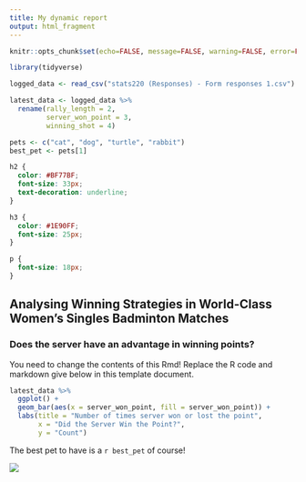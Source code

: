 ```yaml
---
title: My dynamic report
output: html_fragment
---
```


```r
knitr::opts_chunk$set(echo=FALSE, message=FALSE, warning=FALSE, error=FALSE)

library(tidyverse)

logged_data <- read_csv("stats220 (Responses) - Form responses 1.csv")

latest_data <- logged_data %>%
  rename(rally_length = 2,
         server_won_point = 3,
         winning_shot = 4)

pets <- c("cat", "dog", "turtle", "rabbit")
best_pet <- pets[1]
```

```css
h2 {
  color: #BF77BF;
  font-size: 33px;
  text-decoration: underline;
}

h3 {
  color: #1E90FF;
  font-size: 25px;
}

p {
  font-size: 18px;
}
```

## Analysing Winning Strategies in World-Class Women's Singles Badminton Matches

### Does the server have an advantage in winning points?

You need to change the contents of this Rmd! Replace the R code and markdown give below in this template document.

```r
latest_data %>%
  ggplot() + 
  geom_bar(aes(x = server_won_point, fill = server_won_point)) +
  labs(title = "Number of times server won or lost the point",
       x = "Did the Server Win the Point?",
       y = "Count")
```

The best pet to have is a `r best_pet` of course!

![](https://c.tenor.com/-qBsG1HwR4oAAAAC/tenor.gif)
